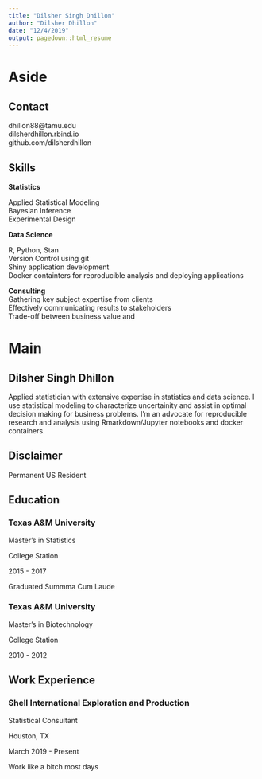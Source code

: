 ```yaml
---
title: "Dilsher Singh Dhillon"
author: "Dilsher Dhillon"
date: "12/4/2019"
output: pagedown::html_resume
---
```




Aside  
=======================================   

**Contact**       
---------------------------------------    
dhillon88@tamu.edu   
dilsherdhillon.rbind.io   
github.com/dilsherdhillon   


Skills  
---------------------------------------
**Statistics**    <i class="fa fa-infinity"></i>   

Applied Statistical Modeling    
Bayesian Inference   
Experimental Design 


**Data Science**      <i class="fa fa-code-branch"></i>  

R, Python, Stan      
Version Control using git   
Shiny application development   
Docker containters for reproducible analysis and deploying applications   

**Consulting**     <i class="fa fa-people-carry"></i>  
Gathering key subject expertise from clients  
Effectively communicating results to stakeholders  
Trade-off between business value and 

Main
====================================

Dilsher Singh Dhillon {#title}
------------------------------------

Applied statistician with extensive expertise in statistics and data science.  I use statistical modeling to characterize uncertainity and assist in optimal decision making for business problems. I'm an advocate for reproducible research and analysis using Rmarkdown/Jupyter notebooks and docker containers.  



Disclaimer   
------------------------------------  
Permanent US Resident  

Education {data-icon=graduation-cap}
------------------------------------

### Texas A&M University  

Master's in Statistics   

College Station   

2015 - 2017   

Graduated Summma Cum Laude   

### Texas A&M University   

Master's in Biotechnology  

College Station   

2010 - 2012    

Work Experience  {data-icon=briefcase}  
------------------------------------  

### Shell International Exploration and Production   

Statistical Consultant   

Houston, TX  

March 2019 - Present  

Work like a bitch most days  